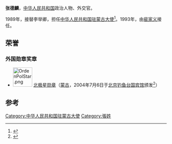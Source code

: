 '''张德麟'''，[[中华人民共和国|中华人民共和国]]政治人物、外交官。

1989年，接替李举卿，担任[[中国驻蒙古大使列表|中华人民共和国驻蒙古大使]]<ref>{{cite web|author=中华人民共和国外交部|title=中国驻蒙古历任大使|url=http://www.mfa.gov.cn/chn/pds/ziliao/wjrw/2167/2168/t9138.htm
|publisher=中华人民共和国外交部|accessdate=2012-03-06}}</ref>。1993年，由[[裴家义|裴家义]]接任。

==荣誉==
===外国勋章奖章===
* [[File:OrdenPolStar.png|60px]] [[北极星勋章|北极星勋章]]（[[蒙古|蒙古]]，2004年7月6日于[[北京|北京]][[钓鱼台国宾馆|钓鱼台国宾馆]]颁发<ref>{{cite web |title=蒙古总统巴嘎班迪向唐家璇等三人授勋 |url=https://www.fmprc.gov.cn/web/gjhdq_676201/gj_676203/yz_676205/1206_676740/xgxw_676746/t142161.shtml |publisher=中华人民共和国外交部 |date=2004-07-06 |accessdate=2021-07-27 |archive-date=2021-07-29 |archive-url=https://web.archive.org/web/20210729100759/https://www.fmprc.gov.cn/web/gjhdq_676201/gj_676203/yz_676205/1206_676740/xgxw_676746/t142161.shtml |dead-url=no }}</ref>）

== 参考 ==
{{reflist}}
{{start box}}
{{s-dip}}
{{succession box|[[李举卿|李举卿]]|[[裴家义|裴家义]]|[[中国驻蒙古大使列表|中华人民共和国驻蒙古大使]]|1989年8月-1993年2月}}
{{end box}}
{{中国政治人物小作品}}

[[Category:中华人民共和国驻蒙古大使|Category:中华人民共和国驻蒙古大使]]
[[Category:張姓|Category:張姓]]